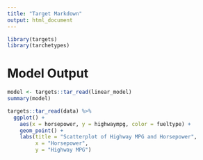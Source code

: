 ```yaml
---
title: "Target Markdown"
output: html_document
---
```


```r
library(targets)
library(tarchetypes)
```

# Model Output

```r
model <- targets::tar_read(linear_model)
summary(model)
```

```r
targets::tar_read(data) %>% 
  ggplot() + 
    aes(x = horsepower, y = highwaympg, color = fueltype) + 
    geom_point() + 
    labs(title = "Scatterplot of Highway MPG and Horsepower",
         x = "Horsepower",
         y = "Highway MPG")
```



